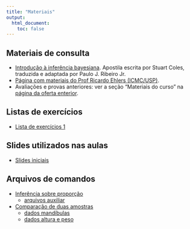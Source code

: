 ```yaml
---
title: "Materiais"
output:
  html_document:
    toc: false
---
```


## Materiais de consulta

- [Introdução à inferência
  bayesiana](http://www.leg.ufpr.br/~paulojus/CE227/InferenciaBayesiana.pdf).
  Apostila escrita por Stuart Coles, traduzida e adaptada por Paulo J.
  Ribeiro Jr.
- [Página com materiais do Prof Ricardo Ehlers (ICMC/USP)](http://www.icmc.usp.br/pessoas/ehlers/bayes/).
- Avaliações e provas anteriores: ver a seção "Materiais do curso" na
  [página da oferta
  enterior](http://www.leg.ufpr.br/doku.php/disciplinas:ce227-2018-01).

## Listas de exercícios

- [Lista de exercícios 1](exercicios/ex_intro.pdf)

## Slides utilizados nas aulas

- [Slides iniciais](oferta201902/CE227-Slides01.pdf)

## Arquivos de comandos 

- [Inferência sobre proporção](oferta201902/codigos/prop-paradigmas.R)
  - [arquivos auxiliar](oferta201902/codigos/bayes-fun-01.R)
- [Comparação de duas amostras](oferta201902/codigos/duas-amostras-paradigmas.R)
  - [dados mandíbulas](oferta201902/dados/mandible.R)
  - [dados altura e peso](oferta201902/dados/alturapeso.csv)

